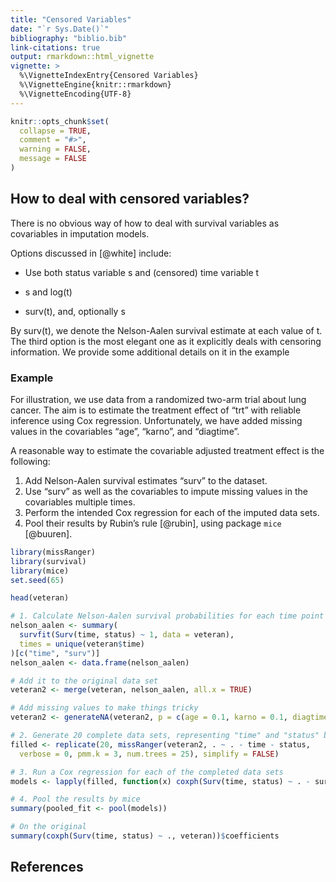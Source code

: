 ```yaml
---
title: "Censored Variables"
date: "`r Sys.Date()`"
bibliography: "biblio.bib"
link-citations: true
output: rmarkdown::html_vignette
vignette: >
  %\VignetteIndexEntry{Censored Variables}
  %\VignetteEngine{knitr::rmarkdown}
  %\VignetteEncoding{UTF-8}
---
```


```r
knitr::opts_chunk$set(
  collapse = TRUE,
  comment = "#>",
  warning = FALSE,
  message = FALSE
)
```

## How to deal with censored variables?

There is no obvious way of how to deal with survival variables as covariables in imputation models. 

Options discussed in [@white] include:

- Use both status variable s and (censored) time variable t

- s and log(t)

- surv(t), and, optionally s

By surv(t), we denote the Nelson-Aalen survival estimate at each value of t. The third option is the most elegant one as it explicitly deals with censoring information. We provide some additional details on it in the example

### Example

For illustration, we use data from a randomized two-arm trial about lung cancer. The aim is to estimate the treatment effect of "trt" with reliable inference using Cox regression. Unfortunately, we have added missing values in the covariables "age", "karno", and "diagtime". 

A reasonable way to estimate the covariable adjusted treatment effect is the following:

1. Add Nelson-Aalen survival estimates "surv" to the dataset.
2. Use "surv" as well as the covariables to impute missing values in the covariables multiple times.
3. Perform the intended Cox regression for each of the imputed data sets.
4. Pool their results by Rubin's rule [@rubin], using package `mice` [@buuren].

``` r
library(missRanger)
library(survival)
library(mice)
set.seed(65)

head(veteran)

# 1. Calculate Nelson-Aalen survival probabilities for each time point
nelson_aalen <- summary(
  survfit(Surv(time, status) ~ 1, data = veteran), 
  times = unique(veteran$time)
)[c("time", "surv")]
nelson_aalen <- data.frame(nelson_aalen)

# Add it to the original data set
veteran2 <- merge(veteran, nelson_aalen, all.x = TRUE)

# Add missing values to make things tricky
veteran2 <- generateNA(veteran2, p = c(age = 0.1, karno = 0.1, diagtime = 0.1))

# 2. Generate 20 complete data sets, representing "time" and "status" by "surv"
filled <- replicate(20, missRanger(veteran2, . ~ . - time - status, 
  verbose = 0, pmm.k = 3, num.trees = 25), simplify = FALSE)

# 3. Run a Cox regression for each of the completed data sets
models <- lapply(filled, function(x) coxph(Surv(time, status) ~ . - surv, x))

# 4. Pool the results by mice
summary(pooled_fit <- pool(models))

# On the original
summary(coxph(Surv(time, status) ~ ., veteran))$coefficients

```
## References
